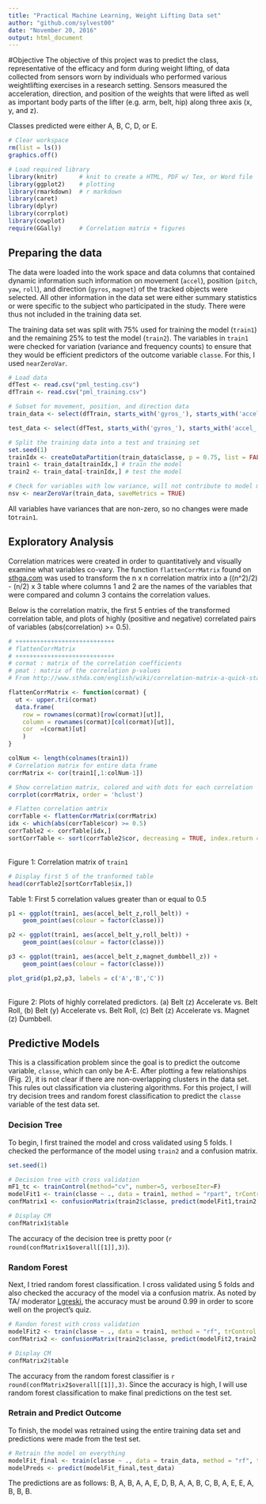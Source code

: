 ```yaml
---
title: "Practical Machine Learning, Weight Lifting Data set"
author: "github.com/sylvest00"
date: "November 20, 2016"
output: html_document
---
```


#Objective
The objective of this project was to predict the class, representative of the efficacy and form during weight lifting, of data collected from sensors worn by individuals who performed various weightlifting exercises in a research setting. Sensors measured the acceleration, direction, and position of the weights that were lifted as well as important body parts of the lifter (e.g. arm, belt, hip) along three axis (x, y, and z).

Classes predicted were either A, B, C, D, or E.

```r
# Clear workspace
rm(list = ls())
graphics.off()

# Load required library
library(knitr)      # knit to create a HTML, PDF w/ Tex, or Word file
library(ggplot2)    # plotting
library(rmarkdown)  # r markdown
library(caret)
library(dplyr)
library(corrplot)
library(cowplot)
require(GGally)     # Correlation matrix + figures
```

## Preparing the data
The data were loaded into the work space and data columns that contained dynamic information such information on movement (`accel`), position (`pitch`, `yaw`, `roll`), and direction (`gyros`, `magnet`) of the tracked objects were selected. All other information in the data set were either summary statistics or were specific to the subject who participated in the study. There were thus not included in the training data set.

The training data set was split with 75% used for training the model (`train1`) and the remaining 25% to test the model (`train2`). The variables in `train1` were checked for variation (variance and frequency counts) to ensure that they would be efficient predictors of the outcome variable `classe`. For this, I used `nearZeroVar`.

```r
# Load data
dfTest <- read.csv("pml_testing.csv")
dfTrain <- read.csv("pml_training.csv")

# Subset for movement, position, and direction data
train_data <- select(dfTrain, starts_with('gyros_'), starts_with('accel_'), starts_with('magnet_'), starts_with('roll_'), starts_with('pitch_'), starts_with('yaw_'), matches('classe'))

test_data <- select(dfTest, starts_with('gyros_'), starts_with('accel_'), starts_with('magnet_'), starts_with('roll_'), starts_with('pitch_'), starts_with('yaw_'))

# Split the training data into a test and training set
set.seed(1)
trainIdx <- createDataPartition(train_data$classe, p = 0.75, list = FALSE)
train1 <- train_data[trainIdx,] # train the model
train2 <- train_data[-trainIdx,] # test the model

# Check for variables with low variance, will not contribute to model much
nsv <- nearZeroVar(train_data, saveMetrics = TRUE)
```
All variables have variances that are non-zero, so no changes were made to`train1`.

## Exploratory Analysis
Correlation matrices were created in order to quantitatively and visually examine what variables co-vary. The function `flattenCorrMatrix` found on [sthga.com](http://www.sthda.com/english/wiki/correlation-matrix-a-quick-start-guide-to-analyze-format-and-visualize-a-correlation-matrix-using-r-software) was used to transform the n x n correlation matrix into a ((n^2)/2) - (n/2) x 3 table where columns 1 and 2 are the names of the variables that were compared and column 3 contains the correlation values.

Below is the correlation matrix, the first 5 entries of the transformed correlation table, and plots of highly (positive and negative) correlated pairs of variables (abs(correlation) >= 0.5).
```r
# ++++++++++++++++++++++++++++
# flattenCorrMatrix
# ++++++++++++++++++++++++++++
# cormat : matrix of the correlation coefficients
# pmat : matrix of the correlation p-values
# From http://www.sthda.com/english/wiki/correlation-matrix-a-quick-start-guide-to-analyze-format-and-visualize-a-correlation-matrix-using-r-software

flattenCorrMatrix <- function(cormat) {
  ut <- upper.tri(cormat)
  data.frame(
    row = rownames(cormat)[row(cormat)[ut]],
    column = rownames(cormat)[col(cormat)[ut]],
    cor  =(cormat)[ut]
    )
}
```

```r
colNum <- length(colnames(train1))
# Correlation matrix for entire data frame
corrMatrix <- cor(train1[,1:colNum-1])

# Show correlation matrix, colored and with dots for each correlation
corrplot(corrMatrix, order = 'hclust')

# Flatten correlation amtrix
corrTable <- flattenCorrMatrix(corrMatrix)
idx <- which(abs(corrTable$cor) >= 0.5)
corrTable2 <- corrTable[idx,]
sortCorrTable <- sort(corrTable2$cor, decreasing = TRUE, index.return = TRUE)
```

<br>
Figure 1: Correlation matrix of `train1`
<br>
```r
# Display first 5 of the tranformed table
head(corrTable2[sortCorrTable$ix,])
```

Table 1: First 5 correlation values greater than or equal to 0.5
<br>

```r
p1 <- ggplot(train1, aes(accel_belt_z,roll_belt)) +
    geom_point(aes(colour = factor(classe))) 

p2 <- ggplot(train1, aes(accel_belt_y,roll_belt)) +
    geom_point(aes(colour = factor(classe)))

p3 <- ggplot(train1, aes(accel_belt_z,magnet_dumbbell_z)) +
    geom_point(aes(colour = factor(classe)))

plot_grid(p1,p2,p3, labels = c('A','B','C'))
```

<br>
Figure 2: Plots of highly correlated predictors. (a) Belt (z) Accelerate vs. Belt Roll, (b) Belt (y) Accelerate vs. Belt Roll, (c) Belt (z) Accelerate vs. Magnet (z) Dumbbell.

## Predictive Models
This is a classification problem since the goal is to predict the outcome variable, `classe`, which can only be A-E. After plotting a few relationships (Fig. 2), it is not clear if there are non-overlapping clusters in the data set. This rules out classification via clustering algorithms. For this project, I will try decision trees and random forest classification to predict the `classe` variable of the test data set.

### Decision Tree
To begin, I first trained the model and cross validated using 5 folds. I checked the performance of the model using `train2` and a confusion matrix.
```r
set.seed(1)

# Decision tree with cross validation
mF1_tc <- trainControl(method="cv", number=5, verboseIter=F)
modelFit1 <- train(classe ~ ., data = train1, method = "rpart", trControl = mF1_tc)
confMatrix1 <- confusionMatrix(train2$classe, predict(modelFit1,train2[,1:dim(train2)[[2]]-1]))

# Display CM
confMatrix1$table
```
The accuracy of the decision tree is pretty poor (`r round(confMatrix1$overall[[1]],3)`).

### Random Forest
Next, I tried random forest classification. I cross validated using 5 folds and also checked the accuracy of the model via a confusion matrix. As noted by TA/ moderator [Lgreski](https://github.com/lgreski/datasciencectacontent/blob/master/markdown/pml-requiredModelAccuracy.md accuracy benchmark recommendations that will allow me to at least past the quiz), the accuracy must be around 0.99 in order to score well on the project's quiz.
```r
# Randon forest with cross validation
modelFit2 <- train(classe ~ ., data = train1, method = "rf", trControl = mF1_tc)
confMatrix2 <- confusionMatrix(train2$classe, predict(modelFit2,train2[,1:dim(train2)[[2]]-1]))

# Display CM
confMatrix2$table
```
The accuracy from the random forest classifier is `r round(confMatrix2$overall[[1]],3)`. Since the accuracy is high, I will use random forest classification to make final predictions on the test set.

### Retrain and Predict Outcome
To finish, the model was retrained using the entire training data set and predictions were made from the test set.
```r
# Retrain the model on everything
modelFit_final <- train(classe ~ ., data = train_data, method = "rf", trControl = mF1_tc)
modelPreds <- predict(modelFit_final,test_data)
```
The predictions are as follows: B, A, B, A, A, E, D, B, A, A, B, C, B, A, E, E, A, B, B, B.
